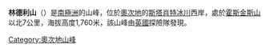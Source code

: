{{coord|81|46|S|159|5|E|source:GNIS|display=title}}

'''林德利山'''（{{lang-en|Mount Lindley}}）是[[南極洲|南極洲]]的山峰，位於[[奧次地|奧次地]]的[[斯塔肖特冰川|斯塔肖特冰川]]西岸，處於[[霍斯金斯山|霍斯金斯山]]以北7公里，海拔高度1,760米，該山峰由[[英國|英國]]探險隊發現。

{{DEFAULTSORT:Mount Lindley}}
[[Category:奧次地山峰|Category:奧次地山峰]]


{{OatesLand-geo-stub}}